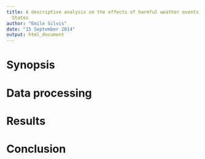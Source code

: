 ```yaml
---
title: A descriptive analysis on the effects of harmful weather events in the United
  States
author: "Emile Silvis"
date: "15 September 2014"
output: html_document
---
```


# Synopsis

# Data processing

# Results

# Conclusion